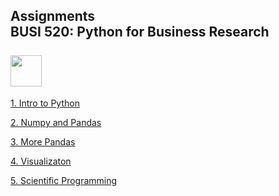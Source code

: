 ## Assignments<br>BUSI 520: Python for Business Research<br><br>![](RiceBusiness-transparent-logo-sm.png){height="50"}<br>

[1. Intro to Python](assignment1.html){target="_blank"}

[2. Numpy and Pandas](assignment2.html){target="_blank"}

[3. More Pandas](assignment3.html){target="_blank"}

[4. Visualizaton](assignment4.html){target="_blank"}

[5. Scientific Programming](assignment5.html){target="_blank"}



